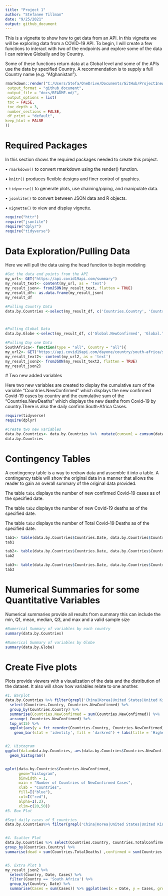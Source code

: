 ```yaml
---
title: "Project 1"
author: "Stefanee Tillman"
date: "9/25/2021"
output: github_document
---
```


This is a vignette to show how to get data from an API. In this vignette we will be exploring data from a COVID-19 API. To begin, I will create a few functions to interact with two of the endpoints and explore some of the data I can retrieve Globally and by Country.

Some of these functions return data at a Global level and some of the APIs use the data by specified Country. A recommendation is to supply a full Country name (e.g. "Afghanistan").


```r
rmarkdown::render("C:/Users/Stefa/OneDrive/Documents/GitHub/Project1new/README.rmd",
 output_format = "github_document",
 output_file = "docs/README.md/",
 output_options = list(
 toc = FALSE,
 toc_depth = 3,
 number_sections = FALSE,
 df_print = "default",
keep_html = FALSE
))
```

# Required Packages

In this section shows the required packages needed to create this project.

• `rmarkdown()` to convert rmarkdown using the render() function.

• `knitr()` produces flexible designs and finer control of graphics.

• `tidyverse()` to generate plots, use chaining/piping, and manipulate data.

• `jsonlite()` to convert between JSON data and R objects.

• `vignette()` to view and display vignette.

```r
require("httr")
require("jsonlite")
require("dplyr")
require("tidyverse")
```

# Data Exploration/Pulling Data

Here we will pull the data using the head function to begin modeling

```r

#Get the data end points from the API
my_url<- GET("https://api.covid19api.com/summary")
my_result_text<- content(my_url, as = 'text')
my_result_json<- fromJSON(my_result_text, flatten = TRUE)
my_result_df<- as.data.frame(my_result_json)
my_result_df

#Pulling Country Data
data.by.Countries <-select(my_result_df, c('Countries.Country', 'Countries.CountryCode', 'Countries.NewConfirmed', 'Countries.TotalConfirmed', 'Countries.NewDeaths', 'Countries.TotalDeaths', 'Countries.NewRecovered', 'Countries.TotalRecovered', 'Countries.Date'))



#Pulling Global Data
data.by.Globe <-select(my_result_df, c('Global.NewConfirmed', 'Global.TotalConfirmed', 'Global.NewDeaths', 'Global.TotalDeaths', 'Global.NewRecovered', 'Global.TotalRecovered', 'Global.Date'))

#Pulling Day one Data
SouthAfrica<- function(type = "all", Country = "all"){
my_url2<- GET("https://api.covid19api.com/dayone/country/south-africa/status/confirmed")
my_result_text2<- content(my_url2, as = 'text')
my_result_json2<- fromJSON(my_result_text2, flatten = TRUE)
my_result_json2}


```

 # Two new added variables
 
Here two new variables are created to display the cumulative sum of the variable "Countries.NewConfirmed" which displays the new confirmed Covid-19 cases by country and the cumulative sum of the "Countries.NewDeaths" which displays the new deaths from Covid-19 by country.There is also the daily confirm South-Africa Cases.


```r
require(tidyverse)
require(dplyr)

#Create two new variables 
data.by.Countries<- data.by.Countries %>%  mutate(cumsum1 = cumsum(data.by.Countries$Countries.NewConfirmed), cumsum2 = cumsum(data.by.Countries$Countries.NewDeaths))
data.by.Countries
```

# Contingency Tables

A contingency table is a way to redraw data and assemble it into a table. A contingency table will show the original data in a manner that allows the reader to gain an overall summary of the original data provided.

The table `tab1` displays the number of new confirmed Covid-19 cases as of the specified date.

The table `tab2` displays the number of new Covid-19 deaths as of the specified date.

The table `tab3` displays the number of Total Covid-19 Deaths as of the specified date.

```r
tab1<- table(data.by.Countries$Countries.Date, data.by.Countries$Countries.NewConfirmed)
tab1

tab2<- table(data.by.Countries$Countries.Date, data.by.Countries$Countries.NewDeaths)
tab2

tab3<- table(data.by.Countries$Countries.Date, data.by.Countries$Countries.TotalDeaths)
tab3

```

# Numerical Summaries for some Quantitative Variables

Numerical summaries provide all results from summary this can include the min, Q1, mean, median, Q3, and max and a valid sample size

```r
#Numerical Summary of variables by each country
summary(data.by.Countries)

#Numerical Summary of variables by Globe
summary(data.by.Globe)
```


# Create Five plots
 
Plots provide viewers with a visualization of the data and the distribution of the dataset. It also will show how variables relate to one another.


```r
#1. Barplot
data.by.Countries %>% filter(grepl('China|Korea|United States|United Kingdom|Italy|Spain',Countries.Country) & Countries.Date > '2021-10-02') %>% 
  select(Countries.Country, Countries.NewConfirmed) %>% 
  group_by(Countries.Country) %>% 
  summarise(Countries.NewConfirmed = sum(Countries.NewConfirmed)) %>% 
  arrange(-Countries.NewConfirmed) %>% 
  top_n(15) %>% 
  ggplot(aes(y = fct_reorder(Countries.Country, Countries.NewConfirmed), x = Countries.NewConfirmed)) +
    geom_bar(stat = 'identity', fill = 'darkred') + labs(title = 'Highest Covid-19 Confirmed Cases by Country', y= "Countries", x = "New Confirmed Cases")


#2. Histogram
ggplot(data=data.by.Countries, aes(data.by.Countries$Countries.NewConfirmed)) + 
  geom_histogram()


qplot(data.by.Countries$Countries.NewConfirmed,
      geom="histogram",
      binwidth = 1,  
      main = "Number of Countries of NewConfirmed Cases", 
      xlab = "Countries",  
      fill=I("blue"), 
      col=I("red"), 
      alpha=I(.2),
      xlim=c(20,50))
#3. Box Plot

#Sept daily cases of 5 countries
data.by.Countries%>% filter(grepl('China|Korea|United States|United Kingdom|Italy|Spain',Countries.Country) & Countries.Date >= '2021-09-02') %>% ggplot(data.by.Countries, mapping = aes(x=Countries.Date, y = Countries.Country)) + geom_boxplot() + geom_point(mapping = aes(color = Countries.Country) , position = "jitter", size = 2) + labs(title = "Boxplot for Weight") + coord_flip()


#4. Scatter Plot
data.by.Countries %>% select(Countries.Country, Countries.TotalConfirmed, Countries.TotalDeaths, Countries.TotalRecovered) %>% 
group_by(Countries.Country) %>% 
summarise(dead = sum(Countries.TotalDeaths) ,confirmed = sum(Countries.TotalConfirmed)) %>% ggplot(aes(x = confirmed, y = dead)) + geom_point() + labs(title = 'Scatter Plot', y= "Total Deaths", x = "Total Confirmed")


#5. Extra Plot b 
my_result_json2 %>% 
  select(Country, Date, Cases) %>% 
  filter(Country == 'South Africa') %>% 
  group_by(Country, Date) %>% 
  summarise(Cases = sum(Cases)) %>% ggplot(aes(x = Date, y = Cases, group = )) + geom_line(color = 'red')
```